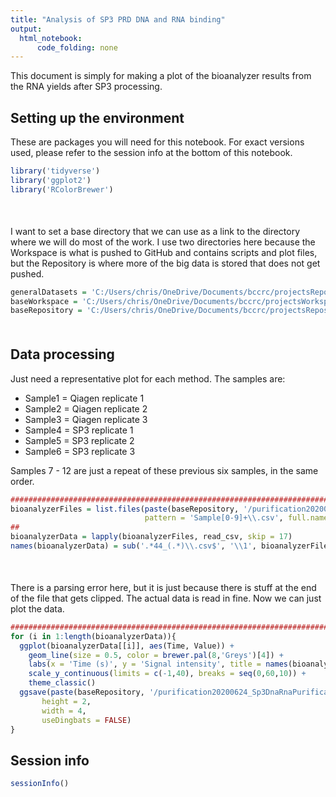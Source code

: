 ```yaml
---
title: "Analysis of SP3 PRD DNA and RNA binding"
output:
  html_notebook:
      code_folding: none
---
```


This document is simply for making a plot of the bioanalyzer results from the RNA yields after SP3 processing. 

## Setting up the environment

These are packages you will need for this notebook. For exact versions used, please refer to the session info at the bottom of this notebook.

```r
library('tidyverse')
library('ggplot2')
library('RColorBrewer')
```

<div style="margin-bottom:50px;"></div>

I want to set a base directory that we can use as a link to the directory where we will do most of the work. I use two directories here because the Workspace is what is pushed to GitHub and contains scripts and plot files, but the Repository is where more of the big data is stored that does not get pushed.

```r
generalDatasets = 'C:/Users/chris/OneDrive/Documents/bccrc/projectsRepository/generalDatasets'
baseWorkspace = 'C:/Users/chris/OneDrive/Documents/bccrc/projectsWorkspace/sorensenLab/relatedToSp3Prd'
baseRepository = 'C:/Users/chris/OneDrive/Documents/bccrc/projectsRepository/sorensenLab/relatedToSp3Prd'
```

<div style="margin-bottom:50px;"></div>

## Data processing

Just need a representative plot for each method. The samples are:

* Sample1 = Qiagen replicate 1
* Sample2 = Qiagen replicate 2
* Sample3 = Qiagen replicate 3
* Sample4 = SP3 replicate 1
* Sample5 = SP3 replicate 2
* Sample6 = SP3 replicate 3

Samples 7 - 12 are just a repeat of these previous six samples, in the same order.

```r
##########################################################################################
bioanalyzerFiles = list.files(paste(baseRepository, '/purification20200624_Sp3DnaRnaPurificationYields/', sep = ''), 
                              pattern = 'Sample[0-9]+\\.csv', full.names = TRUE)
##
bioanalyzerData = lapply(bioanalyzerFiles, read_csv, skip = 17)
names(bioanalyzerData) = sub('.*44_(.*)\\.csv$', '\\1', bioanalyzerFiles)
```

<div style="margin-bottom:50px;"></div>

There is a parsing error here, but it is just because there is stuff at the end of the file that gets clipped. The actual data is read in fine. Now we can just plot the data. 

```r
##########################################################################################
for (i in 1:length(bioanalyzerData)){
  ggplot(bioanalyzerData[[i]], aes(Time, Value)) +
    geom_line(size = 0.5, color = brewer.pal(8,'Greys')[4]) +
    labs(x = 'Time (s)', y = 'Signal intensity', title = names(bioanalyzerData)[i]) +
    scale_y_continuous(limits = c(-1,40), breaks = seq(0,60,10)) +
    theme_classic()
  ggsave(paste(baseRepository, '/purification20200624_Sp3DnaRnaPurificationYields/line_qiaSp3RnaQuality_', names(bioanalyzerData)[i], '.pdf', sep = ''),
       height = 2,
       width = 4,
       useDingbats = FALSE)
}
```

## Session info

```r
sessionInfo()
```
